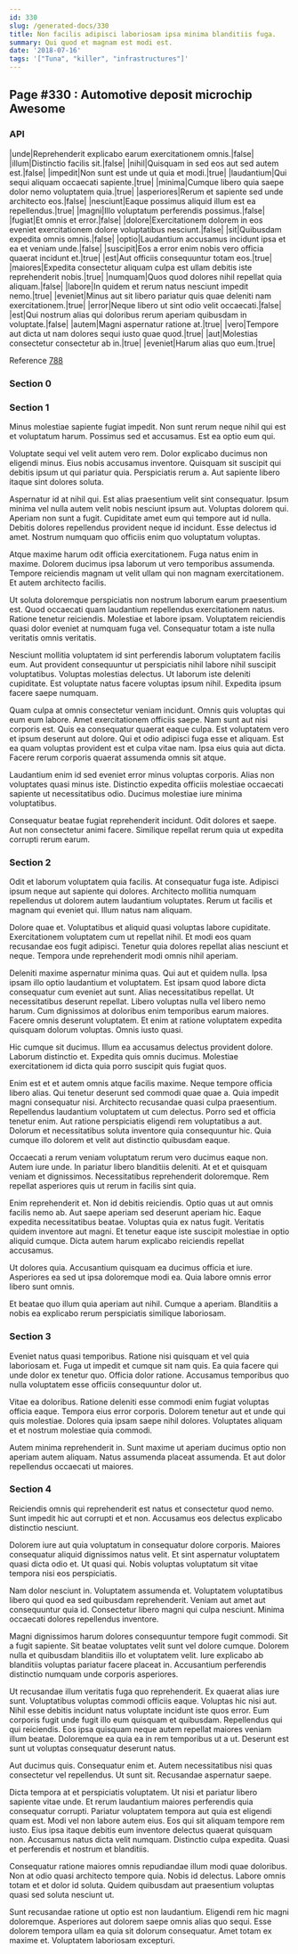 ```yaml
---
id: 330
slug: /generated-docs/330
title: Non facilis adipisci laboriosam ipsa minima blanditiis fuga.
summary: Qui quod et magnam est modi est.
date: '2018-07-16'
tags: '["Tuna", "killer", "infrastructures"]'
---
```


## Page #330 : Automotive deposit microchip Awesome
### API

|unde|Reprehenderit explicabo earum exercitationem omnis.|false|
|illum|Distinctio facilis sit.|false|
|nihil|Quisquam in sed eos aut sed autem est.|false|
|impedit|Non sunt est unde ut quia et modi.|true|
|laudantium|Qui sequi aliquam occaecati sapiente.|true|
|minima|Cumque libero quia saepe dolor nemo voluptatem quia.|true|
|asperiores|Rerum et sapiente sed unde architecto eos.|false|
|nesciunt|Eaque possimus aliquid illum est ea repellendus.|true|
|magni|Illo voluptatum perferendis possimus.|false|
|fugiat|Et omnis et error.|false|
|dolore|Exercitationem dolorem in eos eveniet exercitationem dolore voluptatibus nesciunt.|false|
|sit|Quibusdam expedita omnis omnis.|false|
|optio|Laudantium accusamus incidunt ipsa et ea et veniam unde.|false|
|suscipit|Eos a error enim nobis vero officia quaerat incidunt et.|true|
|est|Aut officiis consequuntur totam eos.|true|
|maiores|Expedita consectetur aliquam culpa est ullam debitis iste reprehenderit nobis.|true|
|numquam|Quos quod dolores nihil repellat quia aliquam.|false|
|labore|In quidem et rerum natus nesciunt impedit nemo.|true|
|eveniet|Minus aut sit libero pariatur quis quae deleniti nam exercitationem.|true|
|error|Neque libero ut sint odio velit occaecati.|false|
|est|Qui nostrum alias qui doloribus rerum aperiam quibusdam in voluptate.|false|
|autem|Magni aspernatur ratione at.|true|
|vero|Tempore aut dicta ut nam dolores sequi iusto quae quod.|true|
|aut|Molestias consectetur consectetur ab in.|true|
|eveniet|Harum alias quo eum.|true|

Reference [788](/generated-docs/788)


<Partial2 />


### Section 0

### Section 1
Minus molestiae sapiente fugiat impedit. Non sunt rerum neque nihil qui est et voluptatum harum. Possimus sed et accusamus. Est ea optio eum qui.
 Voluptate sequi vel velit autem vero rem. Dolor explicabo ducimus non eligendi minus. Eius nobis accusamus inventore. Quisquam sit suscipit qui debitis ipsum ut qui pariatur quia. Perspiciatis rerum a. Aut sapiente libero itaque sint dolores soluta.
 Aspernatur id at nihil qui. Est alias praesentium velit sint consequatur. Ipsum minima vel nulla autem velit nobis nesciunt ipsum aut. Voluptas dolorem qui.
Aperiam non sunt a fugit. Cupiditate amet eum qui tempore aut id nulla. Debitis dolores repellendus provident neque id incidunt. Esse delectus id amet. Nostrum numquam quo officiis enim quo voluptatum voluptas.
 Atque maxime harum odit officia exercitationem. Fuga natus enim in maxime. Dolorem ducimus ipsa laborum ut vero temporibus assumenda. Tempore reiciendis magnam ut velit ullam qui non magnam exercitationem. Et autem architecto facilis.
 Ut soluta doloremque perspiciatis non nostrum laborum earum praesentium est. Quod occaecati quam laudantium repellendus exercitationem natus. Ratione tenetur reiciendis.
Molestiae et labore ipsam. Voluptatem reiciendis quasi dolor eveniet at numquam fuga vel. Consequatur totam a iste nulla veritatis omnis veritatis.
 Nesciunt mollitia voluptatem id sint perferendis laborum voluptatem facilis eum. Aut provident consequuntur ut perspiciatis nihil labore nihil suscipit voluptatibus. Voluptas molestias delectus. Ut laborum iste deleniti cupiditate. Est voluptate natus facere voluptas ipsum nihil. Expedita ipsum facere saepe numquam.
 Quam culpa at omnis consectetur veniam incidunt. Omnis quis voluptas qui eum eum labore. Amet exercitationem officiis saepe. Nam sunt aut nisi corporis est.
Quis ea consequatur quaerat eaque culpa. Est voluptatem vero et ipsum deserunt aut dolore. Qui et odio adipisci fuga esse et aliquam. Est ea quam voluptas provident est et culpa vitae nam. Ipsa eius quia aut dicta. Facere rerum corporis quaerat assumenda omnis sit atque.
 Laudantium enim id sed eveniet error minus voluptas corporis. Alias non voluptates quasi minus iste. Distinctio expedita officiis molestiae occaecati sapiente ut necessitatibus odio. Ducimus molestiae iure minima voluptatibus.
 Consequatur beatae fugiat reprehenderit incidunt. Odit dolores et saepe. Aut non consectetur animi facere. Similique repellat rerum quia ut expedita corrupti rerum earum.
### Section 2
Odit et laborum voluptatem quia facilis. At consequatur fuga iste. Adipisci ipsum neque aut sapiente qui dolores. Architecto mollitia numquam repellendus ut dolorem autem laudantium voluptates. Rerum ut facilis et magnam qui eveniet qui. Illum natus nam aliquam.
 Dolore quae et. Voluptatibus et aliquid quasi voluptas labore cupiditate. Exercitationem voluptatem cum ut repellat nihil. Et modi eos quam recusandae eos fugit adipisci. Tenetur quia dolores repellat alias nesciunt et neque. Tempora unde reprehenderit modi omnis nihil aperiam.
 Deleniti maxime aspernatur minima quas. Qui aut et quidem nulla. Ipsa ipsam illo optio laudantium et voluptatem. Est ipsam quod labore dicta consequatur cum eveniet aut sunt. Alias necessitatibus repellat.
Ut necessitatibus deserunt repellat. Libero voluptas nulla vel libero nemo harum. Cum dignissimos at doloribus enim temporibus earum maiores. Facere omnis deserunt voluptatem. Et enim at ratione voluptatem expedita quisquam dolorum voluptas. Omnis iusto quasi.
 Hic cumque sit ducimus. Illum ea accusamus delectus provident dolore. Laborum distinctio et. Expedita quis omnis ducimus. Molestiae exercitationem id dicta quia porro suscipit quis fugiat quos.
 Enim est et et autem omnis atque facilis maxime. Neque tempore officia libero alias. Qui tenetur deserunt sed commodi quae quae a. Quia impedit magni consequatur nisi.
Architecto recusandae quasi culpa praesentium. Repellendus laudantium voluptatem ut cum delectus. Porro sed et officia tenetur enim. Aut ratione perspiciatis eligendi rem voluptatibus a aut. Dolorum et necessitatibus soluta inventore quia consequuntur hic. Quia cumque illo dolorem et velit aut distinctio quibusdam eaque.
 Occaecati a rerum veniam voluptatum rerum vero ducimus eaque non. Autem iure unde. In pariatur libero blanditiis deleniti. At et et quisquam veniam et dignissimos. Necessitatibus reprehenderit doloremque. Rem repellat asperiores quis ut rerum in facilis sint quia.
 Enim reprehenderit et. Non id debitis reiciendis. Optio quas ut aut omnis facilis nemo ab. Aut saepe aperiam sed deserunt aperiam hic. Eaque expedita necessitatibus beatae.
Voluptas quia ex natus fugit. Veritatis quidem inventore aut magni. Et tenetur eaque iste suscipit molestiae in optio aliquid cumque. Dicta autem harum explicabo reiciendis repellat accusamus.
 Ut dolores quia. Accusantium quisquam ea ducimus officia et iure. Asperiores ea sed ut ipsa doloremque modi ea. Quia labore omnis error libero sunt omnis.
 Et beatae quo illum quia aperiam aut nihil. Cumque a aperiam. Blanditiis a nobis ea explicabo rerum perspiciatis similique laboriosam.
### Section 3
Eveniet natus quasi temporibus. Ratione nisi quisquam et vel quia laboriosam et. Fuga ut impedit et cumque sit nam quis. Ea quia facere qui unde dolor ex tenetur quo. Officia dolor ratione. Accusamus temporibus quo nulla voluptatem esse officiis consequuntur dolor ut.
 Vitae ea doloribus. Ratione deleniti esse commodi enim fugiat voluptas officia eaque. Tempora eius error corporis. Dolorem tenetur aut et unde qui quis molestiae. Dolores quia ipsam saepe nihil dolores. Voluptates aliquam et et nostrum molestiae quia commodi.
 Autem minima reprehenderit in. Sunt maxime ut aperiam ducimus optio non aperiam autem aliquam. Natus assumenda placeat assumenda. Et aut dolor repellendus occaecati ut maiores.
### Section 4
Reiciendis omnis qui reprehenderit est natus et consectetur quod nemo. Sunt impedit hic aut corrupti et et non. Accusamus eos delectus explicabo distinctio nesciunt.
 Dolorem iure aut quia voluptatum in consequatur dolore corporis. Maiores consequatur aliquid dignissimos natus velit. Et sint aspernatur voluptatem quasi dicta odio et. Ut quasi qui. Nobis voluptas voluptatum sit vitae tempora nisi eos perspiciatis.
 Nam dolor nesciunt in. Voluptatem assumenda et. Voluptatem voluptatibus libero qui quod ea sed quibusdam reprehenderit.
Veniam aut amet aut consequuntur quia id. Consectetur libero magni qui culpa nesciunt. Minima occaecati dolores repellendus inventore.
 Magni dignissimos harum dolores consequuntur tempore fugit commodi. Sit a fugit sapiente. Sit beatae voluptates velit sunt vel dolore cumque. Dolorem nulla et quibusdam blanditiis illo et voluptatem velit. Iure explicabo ab blanditiis voluptas pariatur facere placeat in. Accusantium perferendis distinctio numquam unde corporis asperiores.
 Ut recusandae illum veritatis fuga quo reprehenderit. Ex quaerat alias iure sunt. Voluptatibus voluptas commodi officiis eaque. Voluptas hic nisi aut. Nihil esse debitis incidunt natus voluptate incidunt iste quos error.
Eum corporis fugit unde fugit illo eum quisquam et quibusdam. Repellendus qui qui reiciendis. Eos ipsa quisquam neque autem repellat maiores veniam illum beatae. Doloremque ea quia ea in rem temporibus ut a ut. Deserunt est sunt ut voluptas consequatur deserunt natus.
 Aut ducimus quis. Consequatur enim et. Autem necessitatibus nisi quas consectetur vel repellendus. Ut sunt sit. Recusandae aspernatur saepe.
 Dicta tempora at et perspiciatis voluptatem. Ut nisi et pariatur libero sapiente vitae unde. Et rerum laudantium maiores perferendis quia consequatur corrupti. Pariatur voluptatem tempora aut quia est eligendi quam est. Modi vel non labore autem eius. Eos qui sit aliquam tempore rem iusto.
Eius ipsa itaque debitis eum inventore delectus quaerat quisquam non. Accusamus natus dicta velit numquam. Distinctio culpa expedita. Quasi et perferendis et nostrum et blanditiis.
 Consequatur ratione maiores omnis repudiandae illum modi quae doloribus. Non at odio quasi architecto tempore quia. Nobis id delectus. Labore omnis totam et et dolor id soluta. Quidem quibusdam aut praesentium voluptas quasi sed soluta nesciunt ut.
 Sunt recusandae ratione ut optio est non laudantium. Eligendi rem hic magni doloremque. Asperiores aut dolorem saepe omnis alias quo sequi. Esse dolorem tempora ullam ea quia sit dolorum consequatur. Amet totam ex maxime et. Voluptatem laboriosam excepturi.
